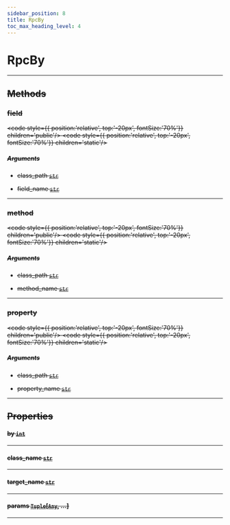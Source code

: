 ```yaml
---
sidebar_position: 8
title: RpcBy
toc_max_heading_level: 4
---
```


# RpcBy <s generated />

<hr class="solid" />  <s generated />

## Methods <s generated />

### field <s generated />

<s childtag /> <code style={{ position:'relative', top:'-20px', fontSize:'70%'}} children='public'/> <code style={{ position:'relative', top:'-20px', fontSize:'70%'}} children='static'/> <s generated />

##### Arguments <s generated />

- class_path [`str`]( https://docs.python.org/3.9/library/stdtypes.html?highlight=int#numeric-types-int-float-complex) <s generated />

- field_name [`str`]( https://docs.python.org/3.9/library/stdtypes.html?highlight=int#numeric-types-int-float-complex) <s generated />

<hr class="solid" />  <s generated />

### method <s generated />

<s childtag /> <code style={{ position:'relative', top:'-20px', fontSize:'70%'}} children='public'/> <code style={{ position:'relative', top:'-20px', fontSize:'70%'}} children='static'/> <s generated />

##### Arguments <s generated />

- class_path [`str`]( https://docs.python.org/3.9/library/stdtypes.html?highlight=int#numeric-types-int-float-complex) <s generated />

- method_name [`str`]( https://docs.python.org/3.9/library/stdtypes.html?highlight=int#numeric-types-int-float-complex) <s generated />

<hr class="solid" />  <s generated />

### property <s generated />

<s childtag /> <code style={{ position:'relative', top:'-20px', fontSize:'70%'}} children='public'/> <code style={{ position:'relative', top:'-20px', fontSize:'70%'}} children='static'/> <s generated />

##### Arguments <s generated />

- class_path [`str`]( https://docs.python.org/3.9/library/stdtypes.html?highlight=int#numeric-types-int-float-complex) <s generated />

- property_name [`str`]( https://docs.python.org/3.9/library/stdtypes.html?highlight=int#numeric-types-int-float-complex) <s generated />

<hr class="solid" />  <s generated />

## Properties <s generated />

#### by [`int`]( https://docs.python.org/3.9/library/stdtypes.html?highlight=int#numeric-types-int-float-complex) <s generated />

<hr class="solid" />  <s generated />

#### class_name [`str`]( https://docs.python.org/3.9/library/stdtypes.html?highlight=int#numeric-types-int-float-complex) <s generated />

<hr class="solid" />  <s generated />

#### target_name [`str`]( https://docs.python.org/3.9/library/stdtypes.html?highlight=int#numeric-types-int-float-complex) <s generated />

<hr class="solid" />  <s generated />

#### params [`Tuple`]( https://docs.python.org/3.9/library/stdtypes.html?highlight=int#sequence-types-list-tuple-range)[[`Any`]( https://docs.python.org/3.9/library/typing.html?highlight=any#typing.Any), ...] <s generated />

<hr class="solid" />  <s generated />
